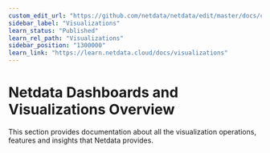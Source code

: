 ```yaml
---
custom_edit_url: "https://github.com/netdata/netdata/edit/master/docs/category-overview-pages/netdata-dashboards-and-visualizations.md"
sidebar_label: "Visualizations"
learn_status: "Published"
learn_rel_path: "Visualizations"
sidebar_position: "1300000"
learn_link: "https://learn.netdata.cloud/docs/visualizations"
---
```


# Netdata Dashboards and Visualizations Overview

This section provides documentation about all the visualization operations, features and insights that Netdata provides.
